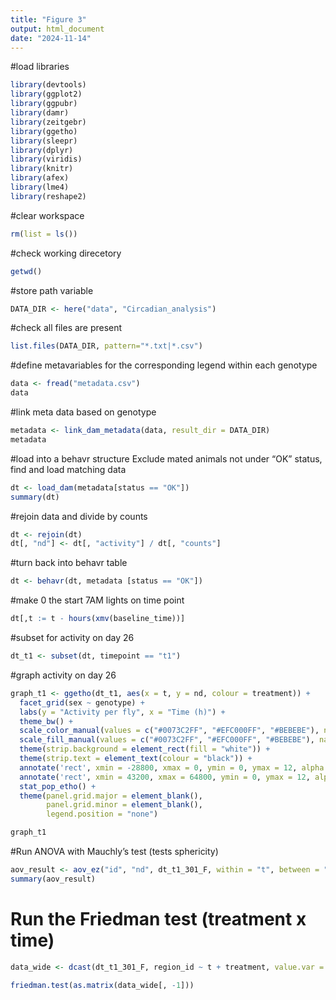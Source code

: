 ```yaml
---
title: "Figure 3"
output: html_document
date: "2024-11-14"
---
```


#load libraries
```r
library(devtools)
library(ggplot2)
library(ggpubr)
library(damr)
library(zeitgebr)
library(ggetho)
library(sleepr)
library(dplyr)
library(viridis)
library(knitr)
library(afex)
library(lme4)
library(reshape2)
```
#clear workspace
```r
rm(list = ls())
```
#check working direcetory
```r
getwd()
```
#store path variable
```r
DATA_DIR <- here("data", "Circadian_analysis")
```
#check all files are present
```r
list.files(DATA_DIR, pattern="*.txt|*.csv")
```
#define metavariables for the corresponding legend within each genotype
```r
data <- fread("metadata.csv")
data
```
#link meta data based on genotype
```r
metadata <- link_dam_metadata(data, result_dir = DATA_DIR)
metadata
```
#load into a behavr structure
Exclude mated animals not under "OK" status, find and load matching data
```r
dt <- load_dam(metadata[status == "OK"])
summary(dt)
```
#rejoin data and divide by counts
```r
dt <- rejoin(dt)
dt[, "nd"] <- dt[, "activity"] / dt[, "counts"]
```
#turn back into behavr table
```r
dt <- behavr(dt, metadata [status == "OK"])
```
#make 0 the start 7AM lights on time point
```r
dt[,t := t - hours(xmv(baseline_time))]
```
#subset for activity on day 26
```r
dt_t1 <- subset(dt, timepoint == "t1")
```
#graph activity on day 26
```r
graph_t1 <- ggetho(dt_t1, aes(x = t, y = nd, colour = treatment)) + 
  facet_grid(sex ~ genotype) + 
  labs(y = "Activity per fly", x = "Time (h)") + 
  theme_bw() +
  scale_color_manual(values = c("#0073C2FF", "#EFC000FF", "#BEBEBE"), name = "Treatment") +
  scale_fill_manual(values = c("#0073C2FF", "#EFC000FF", "#BEBEBE"), name = "Treatment") +
  theme(strip.background = element_rect(fill = "white")) + 
  theme(strip.text = element_text(colour = "black")) +
  annotate('rect', xmin = -28800, xmax = 0, ymin = 0, ymax = 12, alpha = 0.5, fill = "darkgrey") +
  annotate('rect', xmin = 43200, xmax = 64800, ymin = 0, ymax = 12, alpha = 0.5, fill = "darkgrey") +
  stat_pop_etho() +
  theme(panel.grid.major = element_blank(),
        panel.grid.minor = element_blank(),
        legend.position = "none")

graph_t1
```
#Run ANOVA with Mauchly's test (tests sphericity)
```r
aov_result <- aov_ez("id", "nd", dt_t1_301_F, within = "t", between = "treatment")
summary(aov_result)
```
# Run the Friedman test (treatment x time)
```r
data_wide <- dcast(dt_t1_301_F, region_id ~ t + treatment, value.var = "nd")

friedman.test(as.matrix(data_wide[, -1]))
```

